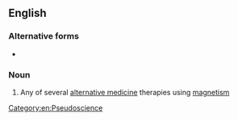 ==English==

===Alternative forms===
* {{l/en|magno-therapy}}

===Noun===
{{en-noun|magnotherapies}}

# Any of several [[alternative medicine]] therapies using [[magnetism]]

[[Category:en:Pseudoscience]]